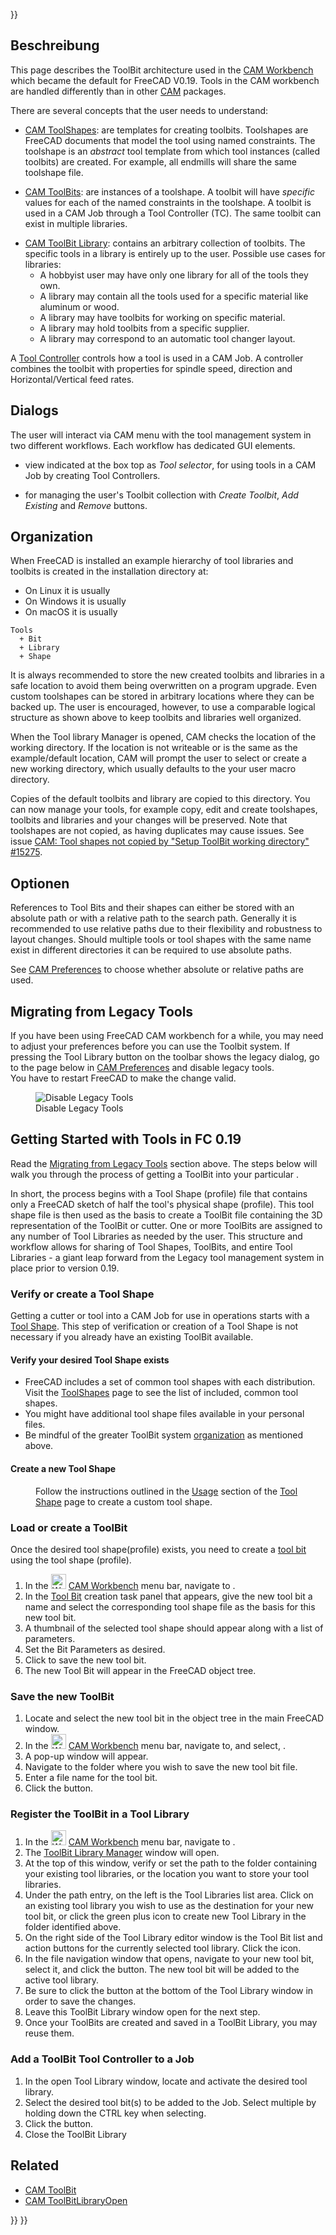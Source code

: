 <languages/>
{{UnfinishedDocu{{#translation:}}}}

{{Docnav/de
|[[CAM_Area_Workplane/de|Area Workplane]]
|[[CAM_ToolShape/de|ToolShape]]
|[[CAM_Workbench/de|CAM]]
|IconL=CAM_Area_Workplane.svg
|IconR=
|IconC=Workbench_CAM.svg
}}

{{TOCright}}

<span id="Description"></span>
==Beschreibung==

This page describes the ToolBit architecture used in the [[CAM_Workbench|CAM Workbench]] which became the default for FreeCAD V0.19. Tools in the CAM workbench are handled differently than in other [https://en.wikipedia.org/wiki/Computer-aided_manufacturing CAM] packages.

There are several concepts that the user needs to understand:

* [[CAM_ToolShape|CAM ToolShapes]]: are templates for creating toolbits. Toolshapes are FreeCAD documents that model the tool using named constraints. The toolshape is an ''abstract'' tool template from which tool instances (called toolbits) are created. For example, all endmills will share the same toolshape file.

* [[CAM_ToolBit|CAM ToolBit]]s: are instances of a toolshape. A toolbit will have ''specific'' values for each of the named constraints in the toolshape. A toolbit is used in a CAM Job through a Tool Controller (TC). The same toolbit can exist in multiple libraries.

* [[CAM_ToolBit_Library|CAM ToolBit Library]]: contains an arbitrary collection of toolbits. The specific tools in a library is entirely up to the user. Possible use cases for libraries:
** A hobbyist user may have only one library for all of the tools they own.
** A library may contain all the tools used for a specific material like aluminum or wood.
** A library may have toolbits for working on specific material.
** A library may hold toolbits from a specific supplier.
** A library may correspond to an automatic tool changer layout.

A [[CAM_ToolController|Tool Controller]] controls how a tool is used in a CAM Job. A controller combines the toolbit with properties for spindle speed, direction and Horizontal/Vertical feed rates.

== Dialogs ==

The user will interact via CAM menu with the tool management system in two different workflows. Each workflow has dedicated GUI elements.

* {{Button|[[Image:CAM_ToolBitLibraryOpen.svg|24px]] [[CAM_ToolBitDock|Toolbit Dock]]}} view indicated at the box top as ''Tool selector'', for using tools in a CAM Job by creating Tool Controllers.
* {{Button|[[Image:CAM_ToolBitDock.svg|24px]] [[CAM_ToolBitLibraryOpen|Toolbit Library Manager]]}} for managing the user's Toolbit collection with ''Create Toolbit'', ''Add Existing'' and ''Remove'' buttons.

== Organization ==

When FreeCAD is installed an example hierarchy of tool libraries and toolbits is created in the installation directory at: 

* On Linux it is usually {{FileName|/usr/lib64/FreeCAD/Mod/CAM/Tools}}
* On Windows it is usually {{FileName|C:\Program Files\FreeCAD\Mod\CAM\Tools}}
* On macOS it is usually {{FileName|/Applications/FreeCAD.app/Contents/Resources/Mod/CAM/Tools}}

<pre>
Tools
  + Bit
  + Library
  + Shape
</pre>

It is always recommended to store the new created toolbits and libraries in a safe location to avoid them being overwritten on a program upgrade. Even custom toolshapes can be stored in arbitrary locations where they can be backed up. The user is encouraged, however, to use a comparable logical structure as shown above to keep toolbits and libraries well organized. 

When the Tool library Manager is opened, CAM checks the location of the working directory. If the location is not writeable or is the same as the example/default location, CAM will prompt the user to select or create a new working directory, which usually defaults to the your user macro directory.

Copies of the default toolbits and library are copied to this directory. You can now manage your tools, for example copy, edit and create toolshapes, toolbits and libraries and your changes will be preserved. Note that toolshapes are not copied, as having duplicates may cause issues. See issue [https://github.com/FreeCAD/FreeCAD/issues/15275 CAM: Tool shapes not copied by "Setup ToolBit working directory" #15275].

<span id="Options"></span>
==Optionen==

References to Tool Bits and their shapes can either be stored with an absolute path or with a relative path to the search path. Generally it is recommended to use relative paths due to their flexibility and robustness to layout changes. Should multiple tools or tool shapes with the same name exist in different directories it can be required to use absolute paths. 

See [[CAM_Preferences|CAM Preferences]] to choose whether absolute or relative paths are used.

== Migrating from Legacy Tools ==

If you have been using FreeCAD CAM workbench for a while, you may need to adjust your preferences before you can use the Toolbit system. If pressing the Tool Library button on the toolbar shows the legacy dialog, go to the page below in [[CAM_Preferences|CAM Preferences]] and disable legacy tools.<br>
You have to restart FreeCAD to make the change valid.

[[File:Preferences.png|thumb|Disable Legacy Tools]]

== Getting Started with Tools in FC 0.19 ==

Read the [[#Migrating from Legacy Tools|Migrating from Legacy Tools]] section above. The steps below will walk you through the process of getting a ToolBit into your particular {{KEY|[[Image:CAM_Job.svg|16px]] [[CAM_Job|CAM Job]]}}.

In short, the process begins with a Tool Shape (profile) file that contains only a FreeCAD sketch of half the tool's physical shape (profile). This tool shape file is then used as the basis to create a ToolBit file containing the 3D representation of the ToolBit or cutter. One or more ToolBits are assigned to any number of Tool Libraries as needed by the user. This structure and workflow allows for sharing of Tool Shapes, ToolBits, and entire Tool Libraries - a giant leap forward from the Legacy tool management system in place prior to version 0.19.

=== Verify or create a Tool Shape ===

Getting a cutter or tool into a CAM Job for use in operations starts with a [[CAM_ToolShape|Tool Shape]]. This step of verification or creation of a Tool Shape is not necessary if you already have an existing ToolBit available.

==== Verify your desired Tool Shape exists ====

* FreeCAD includes a set of common tool shapes with each distribution. Visit the [[CAM_ToolShape|ToolShapes]] page to see the list of included, common tool shapes. 
* You might have additional tool shape files available in your personal files.
* Be mindful of the greater ToolBit system [[CAM_Tools#Organization|organization]] as mentioned above.

==== Create a new Tool Shape ====

:Follow the instructions outlined in the [[CAM_ToolShape#Usage|Usage]] section of the [[CAM_ToolShape|Tool Shape]] page to create a custom tool shape.

=== Load or create a ToolBit ===

Once the desired tool shape(profile) exists, you need to create a [[CAM_ToolBit|tool bit]] using the tool shape (profile).
# In the [[Image:Workbench_CAM.svg|24px]] [[CAM_Workbench|CAM Workbench]] menu bar, navigate to {{MenuCommand|CAM → Create Tool}}.
# In the [[CAM_ToolBit|Tool Bit]] creation task panel that appears, give the new tool bit a name and select the corresponding tool shape file as the basis for this new tool bit.
# A thumbnail of the selected tool shape should appear along with a list of parameters.
# Set the Bit Parameters as desired.
# Click {{KEY|OK}} to save the new tool bit.
# The new Tool Bit will appear in the FreeCAD object tree.

=== Save the new ToolBit ===

# Locate and select the new tool bit in the object tree in the main FreeCAD window.
# In the [[Image:Workbench_CAM.svg|24px]] [[CAM_Workbench|CAM Workbench]] menu bar, navigate to, and select, {{MenuCommand|CAM → Save Tool as...}}.
# A pop-up window will appear.
# Navigate to the folder where you wish to save the new tool bit file.
# Enter a file name for the tool bit.
# Click the {{KEY|Save}} button.

=== Register the ToolBit in a Tool Library ===

# In the [[Image:Workbench_CAM.svg|24px]] [[CAM_Workbench|CAM Workbench]] menu bar, navigate to {{MenuCommand|CAM → Open ToolBit Library editor}}.
# The [[CAM_ToolBitLibraryOpen|ToolBit Library Manager]] window will open.
# At the top of this window, verify or set the path to the folder containing your existing tool libraries, or the location you want to store your tool libraries.
# Under the path entry, on the left is the Tool Libraries list area. Click on an existing tool library you wish to use as the destination for your new tool bit, or click the green plus icon to create new Tool Library in the folder identified above.
# On the right side of the Tool Library editor window is the Tool Bit list and action buttons for the currently selected tool library. Click the {{KEY|Add ToolBit}} icon.
# In the file navigation window that opens, navigate to your new tool bit, select it, and click the {{KEY|Open}} button. The new tool bit will be added to the active tool library.
# Be sure to click the {{KEY|Save Table}} button at the bottom of the Tool Library window in order to save the changes.
# Leave this ToolBit Library window open for the next step.
# Once your ToolBits are created and saved in a ToolBit Library, you may reuse them.

=== Add a ToolBit Tool Controller to a Job ===

# In the open Tool Library window, locate and activate the desired tool library.
# Select the desired tool bit(s) to be added to the Job. Select multiple by holding down the CTRL key when selecting.
# Click the {{KEY|Add Tool Controller to Job}} button.
# Close the ToolBit Library

== Related ==

* [[CAM_ToolBit|CAM ToolBit]]
* [[CAM_ToolBitLibraryOpen|CAM ToolBitLibraryOpen]]


{{Docnav/de
|[[CAM_Area_Workplane/de|Area Workplane]]
|[[CAM_ToolShape/de|ToolShape]]
|[[CAM_Workbench/de|CAM]]
|IconL=CAM_Area_Workplane.svg
|IconR=
|IconC=Workbench_CAM.svg
}}

{{CAM_Tools_navi{{#translation:}}}}
{{Userdocnavi{{#translation:}}}}